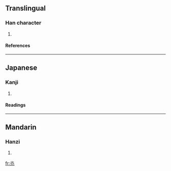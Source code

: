 {{see|光}}

==Translingual==
===Han character===
{{Han char|rn=86|rad=火|as=02|sn=6|four=|canj=火竹山 (FHU)}}
# {{defn|Han|sort=火02}}
====References====
{{Han ref|kx=0665.050|dkj=18854|dj=1075.020|hdz=32188.080|uh=706E|ud=28782}}

----
==Japanese==
===Kanji===
{{ja-kanji|grade=|rs=火02}}
# {{defn|Japanese}} 
====Readings====
{{ja-readings|on=[[コウ]] (kō)|kun=[[ひかある]] (hikaaru), [[ひかり]] (hikari)}}

----
==Mandarin==
===Hanzi===
{{cmn-hanzi|pin=[[guāng]] ([[guang1]])|wg=kuang<sup>1</sup>}}
# {{defn|Mandarin}}

[[fr:灮]]